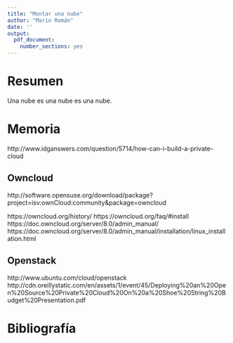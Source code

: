 ```yaml
---
title: "Montar una nube"
author: "Mario Román"
date: ''
output:
  pdf_document:
    number_sections: yes
---
```


# Resumen

Una nube es una nube es una nube.



# Memoria

http://www.idganswers.com/question/5714/how-can-i-build-a-private-cloud

## Owncloud

http://software.opensuse.org/download/package?project=isv:ownCloud:community&package=owncloud

https://owncloud.org/history/
https://owncloud.org/faq/#install
https://doc.owncloud.org/server/8.0/admin_manual/
https://doc.owncloud.org/server/8.0/admin_manual/installation/linux_installation.html


## Openstack

http://www.ubuntu.com/cloud/openstack
http://cdn.oreillystatic.com/en/assets/1/event/45/Deploying%20an%20Open%20Source%20Private%20Cloud%20On%20a%20Shoe%20String%20Budget%20Presentation.pdf



# Bibliografía